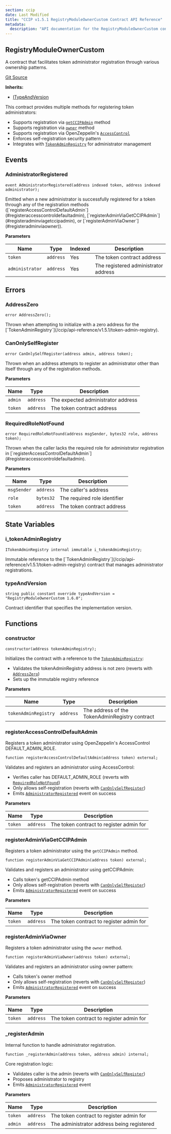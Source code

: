 ```yaml
---
section: ccip
date: Last Modified
title: "CCIP v1.5.1 RegistryModuleOwnerCustom Contract API Reference"
metadata:
  description: "API documentation for the RegistryModuleOwnerCustom contract in Chainlink CCIP v1.5.1"
---
```



<CcipCommon callout="importCCIPPackage151" />

## RegistryModuleOwnerCustom

A contract that facilitates token administrator registration through various ownership patterns.

[Git Source](https://github.com/smartcontractkit/ccip/blob/0df0625eea603ba8572d5382d72979a7f2b12bfb/contracts/src/v0.8/ccip/tokenAdminRegistry/RegistryModuleOwnerCustom.sol)

**Inherits:**

- [ITypeAndVersion](/ccip/api-reference/v1.5.1/i-type-and-version)

<Aside>

This contract provides multiple methods for registering token administrators:

- Supports registration via [`getCCIPAdmin`](#registeradminviagetccipadmin) method
- Supports registration via [`owner`](#registeradminviaowner) method
- Supports registration via OpenZeppelin's [`AccessControl`](#registeraccesscontroldefaultadmin)
- Enforces self-registration security pattern
- Integrates with [`TokenAdminRegistry`](/ccip/api-reference/v1.5.1/token-admin-registry) for administrator management

</Aside>

## Events

### AdministratorRegistered

```solidity
event AdministratorRegistered(address indexed token, address indexed administrator);
```

<Aside>
  Emitted when a new administrator is successfully registered for a token through any of the registration methods
  ([`registerAccessControlDefaultAdmin`](#registeraccesscontroldefaultadmin),
  [`registerAdminViaGetCCIPAdmin`](#registeradminviagetccipadmin), or
  [`registerAdminViaOwner`](#registeradminviaowner)).
</Aside>

**Parameters**

| Name            | Type      | Indexed | Description                          |
| --------------- | --------- | ------- | ------------------------------------ |
| `token`         | `address` | Yes     | The token contract address           |
| `administrator` | `address` | Yes     | The registered administrator address |

## Errors

### AddressZero

```solidity
error AddressZero();
```

<Aside>
  Thrown when attempting to initialize with a zero address for the
  [`TokenAdminRegistry`](/ccip/api-reference/v1.5.1/token-admin-registry).
</Aside>

### CanOnlySelfRegister

```solidity
error CanOnlySelfRegister(address admin, address token);
```

<Aside>
  Thrown when an address attempts to register an administrator other than itself through any of the registration
  methods.
</Aside>

**Parameters**

| Name    | Type      | Description                        |
| ------- | --------- | ---------------------------------- |
| `admin` | `address` | The expected administrator address |
| `token` | `address` | The token contract address         |

### RequiredRoleNotFound

```solidity
error RequiredRoleNotFound(address msgSender, bytes32 role, address token);
```

<Aside>
  Thrown when the caller lacks the required role for administrator registration in
  [`registerAccessControlDefaultAdmin`](#registeraccesscontroldefaultadmin).
</Aside>

**Parameters**

| Name        | Type      | Description                  |
| ----------- | --------- | ---------------------------- |
| `msgSender` | `address` | The caller's address         |
| `role`      | `bytes32` | The required role identifier |
| `token`     | `address` | The token contract address   |

## State Variables

### i_tokenAdminRegistry

```solidity
ITokenAdminRegistry internal immutable i_tokenAdminRegistry;
```

<Aside>
  Immutable reference to the [`TokenAdminRegistry`](/ccip/api-reference/v1.5.1/token-admin-registry) contract that
  manages administrator registrations.
</Aside>

### typeAndVersion

```solidity
string public constant override typeAndVersion = "RegistryModuleOwnerCustom 1.6.0";
```

<Aside>Contract identifier that specifies the implementation version.</Aside>

## Functions

### constructor

```solidity
constructor(address tokenAdminRegistry);
```

<Aside>

Initializes the contract with a reference to the [`TokenAdminRegistry`](/ccip/api-reference/v1.5.1/token-admin-registry):

- Validates the tokenAdminRegistry address is not zero (reverts with [`AddressZero`](#addresszero))
- Sets up the immutable registry reference

</Aside>

**Parameters**

| Name                 | Type      | Description                                    |
| -------------------- | --------- | ---------------------------------------------- |
| `tokenAdminRegistry` | `address` | The address of the TokenAdminRegistry contract |

### registerAccessControlDefaultAdmin

Registers a token administrator using OpenZeppelin's AccessControl DEFAULT_ADMIN_ROLE.

```solidity
function registerAccessControlDefaultAdmin(address token) external;
```

<Aside>

Validates and registers an administrator using AccessControl:

- Verifies caller has DEFAULT_ADMIN_ROLE (reverts with [`RequiredRoleNotFound`](#requiredrolenotfound))
- Only allows self-registration (reverts with [`CanOnlySelfRegister`](#canonlyselfregister))
- Emits [`AdministratorRegistered`](#administratorregistered) event on success

</Aside>

**Parameters**

| Name    | Type      | Description                              |
| ------- | --------- | ---------------------------------------- |
| `token` | `address` | The token contract to register admin for |

### registerAdminViaGetCCIPAdmin

Registers a token administrator using the `getCCIPAdmin` method.

```solidity
function registerAdminViaGetCCIPAdmin(address token) external;
```

<Aside>

Validates and registers an administrator using getCCIPAdmin:

- Calls token's getCCIPAdmin method
- Only allows self-registration (reverts with [`CanOnlySelfRegister`](#canonlyselfregister))
- Emits [`AdministratorRegistered`](#administratorregistered) event on success

</Aside>

**Parameters**

| Name    | Type      | Description                              |
| ------- | --------- | ---------------------------------------- |
| `token` | `address` | The token contract to register admin for |

### registerAdminViaOwner

Registers a token administrator using the `owner` method.

```solidity
function registerAdminViaOwner(address token) external;
```

<Aside>

Validates and registers an administrator using owner pattern:

- Calls token's owner method
- Only allows self-registration (reverts with [`CanOnlySelfRegister`](#canonlyselfregister))
- Emits [`AdministratorRegistered`](#administratorregistered) event on success

</Aside>

**Parameters**

| Name    | Type      | Description                              |
| ------- | --------- | ---------------------------------------- |
| `token` | `address` | The token contract to register admin for |

### \_registerAdmin

Internal function to handle administrator registration.

```solidity
function _registerAdmin(address token, address admin) internal;
```

<Aside>

Core registration logic:

- Validates caller is the admin (reverts with [`CanOnlySelfRegister`](#canonlyselfregister))
- Proposes administrator to registry
- Emits [`AdministratorRegistered`](#administratorregistered) event

</Aside>

**Parameters**

| Name    | Type      | Description                                |
| ------- | --------- | ------------------------------------------ |
| `token` | `address` | The token contract to register admin for   |
| `admin` | `address` | The administrator address being registered |
